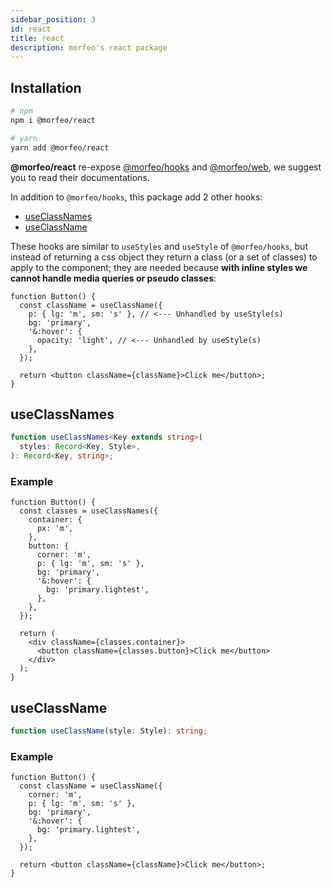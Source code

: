 ```yaml
---
sidebar_position: 3
id: react
title: react
description: morfeo's react package
---
```


## Installation

```bash
# npm
npm i @morfeo/react

# yarn
yarn add @morfeo/react
```

**@morfeo/react** re-expose [@morfeo/hooks](./hooks.mdx) and [@morfeo/web](./web.mdx), we suggest you to read their documentations.

In addition to `@morfeo/hooks`, this package add 2 other hooks:

- [useClassNames](#useClassNames)
- [useClassName](#useClassName)

These hooks are similar to `useStyles` and `useStyle` of `@morfeo/hooks`, but instead of returning a css object they return a class (or a set of classes) to apply to the component; they are needed because **with inline styles we cannot handle media queries or pseudo classes**:

```tsx
function Button() {
  const className = useClassName({
    p: { lg: 'm', sm: 's' }, // <--- Unhandled by useStyle(s)
    bg: 'primary',
    '&:hover': {
      opacity: 'light', // <--- Unhandled by useStyle(s)
    },
  });

  return <button className={className}>Click me</button>;
}
```

## useClassNames

```typescript
function useClassNames<Key extends string>(
  styles: Record<Key, Style>,
): Record<Key, string>;
```

### Example

```tsx live
function Button() {
  const classes = useClassNames({
    container: {
      px: 'm',
    },
    button: {
      corner: 'm',
      p: { lg: 'm', sm: 's' },
      bg: 'primary',
      '&:hover': {
        bg: 'primary.lightest',
      },
    },
  });

  return (
    <div className={classes.container}>
      <button className={classes.button}>Click me</button>
    </div>
  );
}
```

## useClassName

```typescript
function useClassName(style: Style): string;
```

### Example

```tsx live
function Button() {
  const className = useClassName({
    corner: 'm',
    p: { lg: 'm', sm: 's' },
    bg: 'primary',
    '&:hover': {
      bg: 'primary.lightest',
    },
  });

  return <button className={className}>Click me</button>;
}
```
